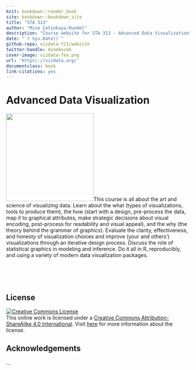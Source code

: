 ```yaml
---
knit: bookdown::render_book
site: bookdown::bookdown_site
title: "STA 313"
author: "Mine Çetinkaya-Rundel"
description: "Course website for STA 313 - Advanced Data Visualization"
date: "`r Sys.Date()`"
github-repo: vizdata-f21/website
twitter-handle: minebocek
cover-image: vizdata-fex.png
url: 'https\://vizdata.org/'
documentclass: book
link-citations: yes
---
```


# Advanced Data Visualization {.unnumbered}

<img src="vizdata-hex.png" class="cover" width="240" height="240"/>This course is all about the art and science of visualizing data.
Learn about the what (types of visualizations, tools to produce them), the how (start with a design, pre-process the data, map it to graphical attributes, make strategic decisions about visual encoding, post-process for readability and visual appeal), and the why (the theory behind the grammar of graphics).
Evaluate the clarity, effectiveness, and honesty of visualization choices and improve (your and others') visualizations through an iterative design process.
Discuss the role of statistical graphics in modeling and inference.
Do it all in R, reproducibly, and using a variety of modern data visualization packages.

<br><br><br>

## License {.unnumbered}

<a rel="license" href="https://creativecommons.org/licenses/by-sa/4.0/"><img src="https://licensebuttons.net/l/by-sa/4.0/88x31.png" alt="Creative Commons License" style="border-width:0"/></a><br />This online work is licensed under a <a rel="license" href="https://creativecommons.org/licenses/by-sa/4.0/">Creative Commons Attribution-ShareAlike 4.0 International</a>.
Visit [here](https://github.com/dukestatsciintrods/blob/master/LICENSE.md) for more information about the license.

## Acknowledgements {.unnumbered}

...
